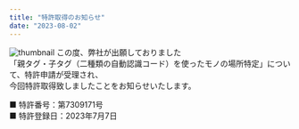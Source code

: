 ```yaml
---
title: "特許取得のお知らせ"
date: "2023-08-02"
---
```


![thumbnail](../images/News/news-2023-0731.png)
この度、弊社が出願しておりました<br />
「親タグ・子タグ（二種類の自動認識コード）を使ったモノの場所特定」について、特許申請が受理され、<br />
今回特許取得致しましたことをお知らせいたします。<br />

■ 特許番号：第7309171号<br />
■ 特許登録日：2023年7月7日
